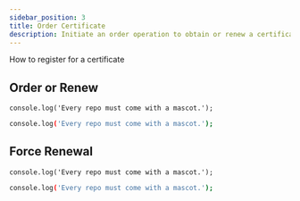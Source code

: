 ---
sidebar_position: 3
title: Order Certificate
description: Initiate an order operation to obtain or renew a certificate based.
---


How to register for a certificate

## Order or Renew

<Tabs groupId="console-type">
  <TabItem value="ps" label="Powershell Core">

```
console.log('Every repo must come with a mascot.');
```
  </TabItem>
  <TabItem value="bash" label="Bash">

```bash
console.log('Every repo must come with a mascot.');
```
  </TabItem>
</Tabs>

## Force Renewal

<Tabs groupId="console-type">
  <TabItem value="ps" label="Powershell Core">

```
console.log('Every repo must come with a mascot.');
```
  </TabItem>
  <TabItem value="bash" label="Bash">

```bash
console.log('Every repo must come with a mascot.');
```
  </TabItem>
</Tabs>

